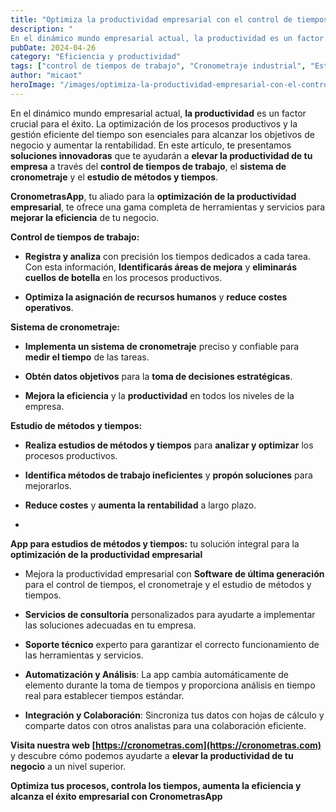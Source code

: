 ```yaml
---
title: "Optimiza la productividad empresarial con el control de tiempos y el cronometraje industrial"
description: "
En el dinámico mundo empresarial actual, la productividad es un factor crucial para el éxito. La optimización de los procesos productivos y la gestió..."
pubDate: 2024-04-26
category: "Eficiencia y productividad"
tags: ["control de tiempos de trabajo", "Cronometraje industrial", "Estudio de métodos y tiempos", "Métodos y tiempos", "Productividad empresarial", "sistema de cronometraje"]
author: "micaot"
heroImage: "/images/optimiza-la-productividad-empresarial-con-el-control-de-tiempos-y-el-cronometraje-industrial.png"
---
```


En el dinámico mundo empresarial actual, **la productividad** es un factor crucial para el éxito. La optimización de los procesos productivos y la gestión eficiente del tiempo son esenciales para alcanzar los objetivos de negocio y aumentar la rentabilidad. En este artículo, te presentamos **soluciones innovadoras** que te ayudarán a **elevar la productividad de tu empresa** a través del **control de tiempos de trabajo**, el **sistema de cronometraje** y el **estudio de métodos y tiempos**.

**CronometrasApp**, tu aliado para la **optimización de la productividad empresarial**, te ofrece una gama completa de herramientas y servicios para **mejorar la eficiencia** de tu negocio.

**Control de tiempos de trabajo:**

- **Registra y analiza** con precisión los tiempos dedicados a cada tarea. Con esta información, **Identificarás áreas de mejora** y **eliminarás cuellos de botella** en los procesos productivos.

- **Optimiza la asignación de recursos humanos** y **reduce costes operativos**.

**Sistema de cronometraje:**

- **Implementa un sistema de cronometraje** preciso y confiable para **medir el tiempo** de las tareas.

- **Obtén datos objetivos** para la **toma de decisiones estratégicas**.

- **Mejora la eficiencia** y la **productividad** en todos los niveles de la empresa.

**Estudio de métodos y tiempos:**

- **Realiza estudios de métodos y tiempos** para **analizar y optimizar** los procesos productivos.

- **Identifica métodos de trabajo ineficientes** y **propón soluciones** para mejorarlos.

- **Reduce costes** y **aumenta la rentabilidad** a largo plazo.

- 

**App para estudios de métodos y tiempos:** tu solución integral para la **optimización de la productividad empresarial**

- Mejora la productividad empresarial con **Software de última generación** para el control de tiempos, el cronometraje y el estudio de métodos y tiempos.

- **Servicios de consultoría** personalizados para ayudarte a implementar las soluciones adecuadas en tu empresa.

- **Soporte técnico** experto para garantizar el correcto funcionamiento de las herramientas y servicios.

- **Automatización y Análisis**: La app cambia automáticamente de elemento durante la toma de tiempos y proporciona análisis en tiempo real para establecer tiempos estándar.

- **Integración y Colaboración**: Sincroniza tus datos con hojas de cálculo y comparte datos con otros analistas para una colaboración eficiente.

**Visita nuestra web [https://cronometras.com](https://cronometras.com)** y descubre cómo podemos ayudarte a **elevar la productividad de tu negocio** a un nivel superior.

**Optimiza tus procesos, controla los tiempos, aumenta la eficiencia y alcanza el éxito empresarial con CronometrasApp**